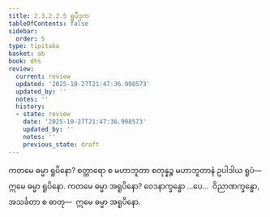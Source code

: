 ```yaml
---
title: 2.3.2.2.5 ရူပီဒုက
tableOfContents: false
sidebar:
  order: 5
type: tipitaka
basket: ab
book: dhs
review:
  current: review
  updated: '2025-10-27T21:47:36.998573'
  updated_by: ''
  notes: ''
  history:
  - state: review
    date: '2025-10-27T21:47:36.998573'
    updated_by: ''
    notes: ''
    previous_state: draft
---
```



<ReviewStatus review={frontmatter.review} showDetails={true} />

<HypothesisAnnotation frontmatter={frontmatter} />

<DynamicBreadcrumb />

<Division number="1097" book="dhs" e="ch" v="29" p="220">

<Paragraph number="1766" book="dhs">
ကတမေ ဓမ္မာ ရူပိနော? စတ္တာရော စ မဟာဘူတာ စတုန္နဉ္စ မဟာဘူတာနံ ဥပါဒါယ ရူပံ—  ဣမေ ဓမ္မာ ရူပိနော.
</Paragraph>

</Division>
<Division number="1098" book="dhs" e="ch" v="29" p="220">

<Paragraph number="1767" book="dhs">
ကတမေ ဓမ္မာ အရူပိနော? ဝေဒနာက္ခန္ဓော …ပေ…  ဝိညာဏက္ခန္ဓော, အသင်္ခတာ စ ဓာတု—  ဣမေ ဓမ္မာ အရူပိနော.
</Paragraph>
</Division>